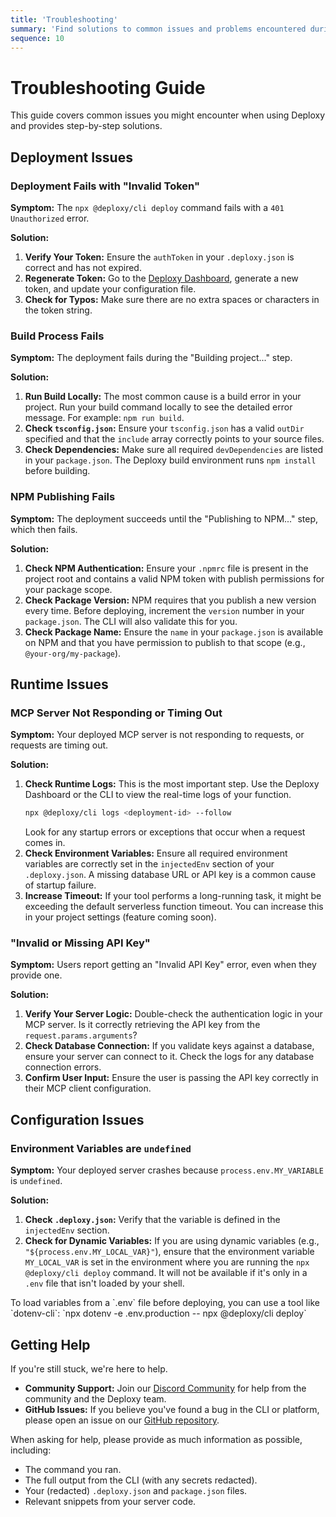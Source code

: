 ```yaml
---
title: 'Troubleshooting'
summary: 'Find solutions to common issues and problems encountered during deployment and runtime.'
sequence: 10
---
```


# Troubleshooting Guide

This guide covers common issues you might encounter when using Deploxy and provides step-by-step solutions.

## Deployment Issues

### Deployment Fails with "Invalid Token"

**Symptom:** The `npx @deploxy/cli deploy` command fails with a `401 Unauthorized` error.

**Solution:**

1.  **Verify Your Token:** Ensure the `authToken` in your `.deploxy.json` is correct and has not expired.
2.  **Regenerate Token:** Go to the [Deploxy Dashboard](https://deploxy.com/account/settings/tokens), generate a new token, and update your configuration file.
3.  **Check for Typos:** Make sure there are no extra spaces or characters in the token string.

### Build Process Fails

**Symptom:** The deployment fails during the "Building project..." step.

**Solution:**

1.  **Run Build Locally:** The most common cause is a build error in your project. Run your build command locally to see the detailed error message. For example: `npm run build`.
2.  **Check `tsconfig.json`:** Ensure your `tsconfig.json` has a valid `outDir` specified and that the `include` array correctly points to your source files.
3.  **Check Dependencies:** Make sure all required `devDependencies` are listed in your `package.json`. The Deploxy build environment runs `npm install` before building.

### NPM Publishing Fails

**Symptom:** The deployment succeeds until the "Publishing to NPM..." step, which then fails.

**Solution:**

1.  **Check NPM Authentication:** Ensure your `.npmrc` file is present in the project root and contains a valid NPM token with publish permissions for your package scope.
2.  **Check Package Version:** NPM requires that you publish a new version every time. Before deploying, increment the `version` number in your `package.json`. The CLI will also validate this for you.
3.  **Check Package Name:** Ensure the `name` in your `package.json` is available on NPM and that you have permission to publish to that scope (e.g., `@your-org/my-package`).

## Runtime Issues

### MCP Server Not Responding or Timing Out

**Symptom:** Your deployed MCP server is not responding to requests, or requests are timing out.

**Solution:**

1.  **Check Runtime Logs:** This is the most important step. Use the Deploxy Dashboard or the CLI to view the real-time logs of your function.
    ```bash
    npx @deploxy/cli logs <deployment-id> --follow
    ```
    Look for any startup errors or exceptions that occur when a request comes in.
2.  **Check Environment Variables:** Ensure all required environment variables are correctly set in the `injectedEnv` section of your `.deploxy.json`. A missing database URL or API key is a common cause of startup failure.
3.  **Increase Timeout:** If your tool performs a long-running task, it might be exceeding the default serverless function timeout. You can increase this in your project settings (feature coming soon).

### "Invalid or Missing API Key"

**Symptom:** Users report getting an "Invalid API Key" error, even when they provide one.

**Solution:**

1.  **Verify Your Server Logic:** Double-check the authentication logic in your MCP server. Is it correctly retrieving the API key from the `request.params.arguments`?
2.  **Check Database Connection:** If you validate keys against a database, ensure your server can connect to it. Check the logs for any database connection errors.
3.  **Confirm User Input:** Ensure the user is passing the API key correctly in their MCP client configuration.

## Configuration Issues

### Environment Variables are `undefined`

**Symptom:** Your deployed server crashes because `process.env.MY_VARIABLE` is `undefined`.

**Solution:**

1.  **Check `.deploxy.json`:** Verify that the variable is defined in the `injectedEnv` section.
2.  **Check for Dynamic Variables:** If you are using dynamic variables (e.g., `"${process.env.MY_LOCAL_VAR}"`), ensure that the environment variable `MY_LOCAL_VAR` is set in the environment where you are running the `npx @deploxy/cli deploy` command. It will not be available if it's only in a `.env` file that isn't loaded by your shell.

<Callout type="info" title="Using .env files">
To load variables from a `.env` file before deploying, you can use a tool like `dotenv-cli`:
`npx dotenv -e .env.production -- npx @deploxy/cli deploy`
</Callout>

## Getting Help

If you're still stuck, we're here to help.

-   **Community Support:** Join our [Discord Community](https://discord.gg/deploxy) for help from the community and the Deploxy team.
-   **GitHub Issues:** If you believe you've found a bug in the CLI or platform, please open an issue on our [GitHub repository](https://github.com/deploxy/cli/issues).

When asking for help, please provide as much information as possible, including:
- The command you ran.
- The full output from the CLI (with any secrets redacted).
- Your (redacted) `.deploxy.json` and `package.json` files.
- Relevant snippets from your server code.
